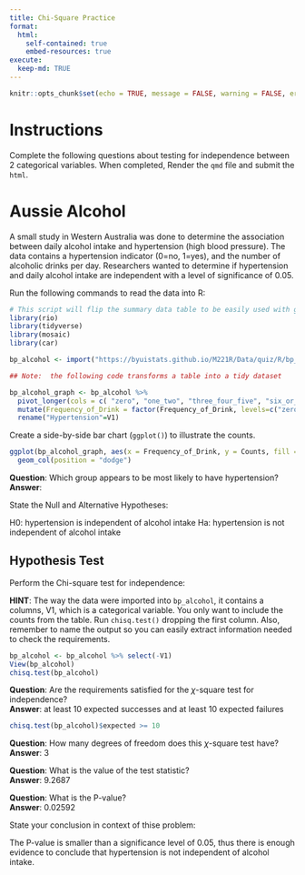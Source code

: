 ```yaml
---
title: Chi-Square Practice
format:
  html:
    self-contained: true
    embed-resources: true
execute: 
  keep-md: TRUE
---
```

```r
knitr::opts_chunk$set(echo = TRUE, message = FALSE, warning = FALSE, error = TRUE)
```


# Instructions

Complete the following questions about testing for independence between 2 categorical variables.  When completed, Render the `qmd` file and submit the `html`.


# Aussie Alcohol

A small study in Western Australia was done to determine the association between daily alcohol intake and hypertension (high blood pressure).  The data contains a hypertension indicator (0=no, 1=yes), and the number of alcoholic drinks per day.  Researchers wanted to determine if hypertension and daily alcohol intake are independent with a level of significance of 0.05.

Run the following commands to read the data into R:

```r
# This script will flip the summary data table to be easily used with geom_col()
library(rio)
library(tidyverse)
library(mosaic)
library(car)

bp_alcohol <- import("https://byuistats.github.io/M221R/Data/quiz/R/bp_alcohol.csv") 

## Note:  the following code transforms a table into a tidy dataset

bp_alcohol_graph <- bp_alcohol %>% 
  pivot_longer(cols = c( "zero", "one_two", "three_four_five", "six_or_more" ), values_to = "Counts", names_to = "Frequency_of_Drink") %>%
  mutate(Frequency_of_Drink = factor(Frequency_of_Drink, levels=c("zero", "one_two","three_four_five", "six_or_more"))) %>%
  rename("Hypertension"=V1)
```

Create a side-by-side bar chart (`ggplot()`) to illustrate the counts. 

```r
ggplot(bp_alcohol_graph, aes(x = Frequency_of_Drink, y = Counts, fill = Hypertension)) +
  geom_col(position = "dodge") 
```

__Question__:  Which group appears to be most likely to have hypertension?  
__Answer__:  


State the Null and Alternative Hypotheses:

H0:  hypertension is independent of alcohol intake 
Ha:  hypertension is not independent of alcohol intake 


## Hypothesis Test

Perform the Chi-square test for independence:

__HINT__:  The way the data were imported into `bp_alcohol`, it contains a columns, V1, which is a categorical variable.  You only want to include the counts from the table.  Run `chisq.test()` dropping the first column.  Also, remember to name the output so you can easily extract information needed to check the requirements.

```r
bp_alcohol <- bp_alcohol %>% select(-V1)
View(bp_alcohol)
chisq.test(bp_alcohol)
```

__Question__:  Are the requirements satisfied for the $\chi$-square test for independence?  
__Answer__:  at least 10 expected successes and at least 10 expected failures

```r
chisq.test(bp_alcohol)$expected >= 10
```


__Question__:  How many degrees of freedom does this $\chi$-square test have?  
__Answer__:  3


__Question__:  What is the value of the test statistic?  
__Answer__:  9.2687

__Question__:  What is the P-value?  
__Answer__:  0.02592

State your conclusion in context of thise problem:

The P-value is smaller than a significance level of 0.05, thus there is enough evidence to conclude that hypertension is not independent of alcohol intake.



